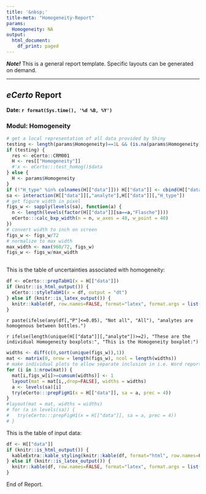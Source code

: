 ```yaml
---
title: '&nbsp;'
title-meta: "Homogeneity-Report"
params:
  Homogeneity: NA
output:
  html_document:
    df_print: paged
---
```


***Note!*** 
This is a general report template. Specific layouts can be generated on demand.

---

## ***eCerto*** Report

**Date: `r format(Sys.time(), '%d %B, %Y')`**

### Modul: Homogeneity

```r
# get a local representation of all data provided by Shiny
testing <- length(params$Homogeneity)==1L && (is.na(params$Homogeneity) | params$Homogeneity=="NA")
if (testing) {
  res <- eCerto::CRM001
  H <- res[["Homogeneity"]]
  #'x <- eCerto:::test_homog()$data
} else {
  H <- params$Homogeneity
}
if (!"H_type" %in% colnames(H[["data"]])) H[["data"]] <- cbind(H[["data"]], "H_type"="hom")
sa <- interaction(H[["data"]][,"analyte"],H[["data"]][,"H_type"])
# get figure width in pixel
figs_w <- sapply(levels(sa), function(a) {
  n <- length(levels(factor(H[["data"]][sa==a,"Flasche"])))
  eCerto:::calc_bxp_width(n = n, w_axes = 48, w_point = 40)
})
# convert width to inch on screen
figs_w <- figs_w/72
# normalize to max width
max_width <- max(960/72, figs_w)
figs_w <- figs_w/max_width
  
```

This is the table of uncertainties associated with homogeneity:

```r
df <- eCerto:::prepTabH1(x = H[["data"]])
if (knitr::is_html_output()) {
  eCerto:::styleTabH1(x = df, output = "dt")
} else if (knitr::is_latex_output()) {
  knitr::kable(df, row.names=FALSE, format="latex", format.args = list(decimal.mark = "."))
}
```

`r paste(ifelse(any(df[,"P"]<=0.05), "Not all", "All"), "analytes are homogenous between bottles.")`

`r ifelse(length(unique(H[["data"]][,"analyte"])>=2), "These are the individual Homogeneity boxplots:", "This is the Homogeneity boxplot:")`

```r
widths <- diff(c(0,sort(unique(figs_w)),1))
mat <- matrix(0, nrow = length(figs_w), ncol = length(widths))
# make individual plots to allow separate inclusion in i.e. Word reports
for (i in 1:nrow(mat)) {
  mat[i,figs_w[i]>=cumsum(widths)] <- 1
  layout(mat = mat[i,,drop=FALSE], widths = widths)
  a <- levels(sa)[i]
  try(eCerto:::prepFigH1(x = H[["data"]], sa = a, prec = 4))
}
#layout(mat = mat, widths = widths)
# for (a in levels(sa)) {
#   try(eCerto:::prepFigH1(x = H[["data"]], sa = a, prec = 4))
# }
```

This is the table of input data:

```r
df <- H[["data"]]
if (knitr::is_html_output()) {
  kableExtra::kable_styling(knitr::kable(df, format="html", row.names=FALSE, format.args = list(decimal.mark = ".")), font_size = 9)
} else if (knitr::is_latex_output()) {
  knitr::kable(df, row.names=FALSE, format="latex", format.args = list(decimal.mark = "."))
}
```

End of Report.